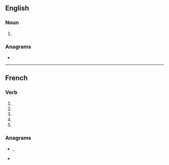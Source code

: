 {{also|soulé|soûle|soûlé}}
==English==

===Noun===
{{en-noun}}

# {{obsolete spelling of|soul|lang=en}}

===Anagrams===
* {{anagrams|en|Eolus|Seoul|loues|louse|oules|ousel}}

----

==French==

===Verb===
{{fr-verb-form}}

# {{inflection of|souler||1|s|pres|indc|lang=fr}}
# {{inflection of|souler||3|s|pres|indc|lang=fr}}
# {{inflection of|souler||1|s|pres|subj|lang=fr}}
# {{inflection of|souler||3|s|pres|subj|lang=fr}}
# {{inflection of|souler||2|s|impr|lang=fr}}

===Anagrams===
* {{l|fr|loues}}, {{l|fr|loués}}
* {{l|fr|Séoul}}